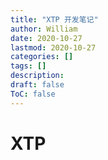 ```yaml
---
title: "XTP 开发笔记"
author: William
date: 2020-10-27
lastmod: 2020-10-27
categories: []
tags: []
description: 
draft: false
ToC: false
---
```


# XTP



